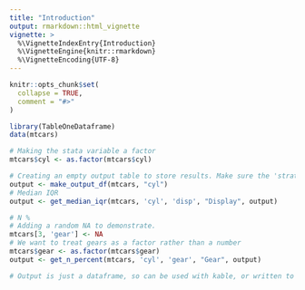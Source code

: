 ```yaml
---
title: "Introduction"
output: rmarkdown::html_vignette
vignette: >
  %\VignetteIndexEntry{Introduction}
  %\VignetteEngine{knitr::rmarkdown}
  %\VignetteEncoding{UTF-8}
---
```


```r
knitr::opts_chunk$set(
  collapse = TRUE,
  comment = "#>"
)
```

```r
library(TableOneDataframe)
data(mtcars)
```


```r
# Making the stata variable a factor
mtcars$cyl <- as.factor(mtcars$cyl)
```

```r
# Creating an empty output table to store results. Make sure the 'strata' variable is a factor.
output <- make_output_df(mtcars, "cyl")
# Median IQR
output <- get_median_iqr(mtcars, 'cyl', 'disp', "Display", output)

# N %
# Adding a random NA to demonstrate. 
mtcars[3, 'gear'] <- NA
# We want to treat gears as a factor rather than a number
mtcars$gear <- as.factor(mtcars$gear)
output <- get_n_percent(mtcars, 'cyl', 'gear', "Gear", output)

# Output is just a dataframe, so can be used with kable, or written to excel/csv.
```
